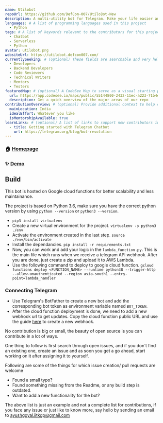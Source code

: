 ```yaml
---
name: Utilobot
repoUrl: https://github.com/DefCon-007/UtiloBot-New
description: A multi-utility bot for Telegram. Make your life easier and get music links to every platform, shorten URLs, etc without ever leaving telegram..
languages: # A list of programming languages used in this project
  - Python
tags: # A list of keywords relevant to the contributors for this project
  - Chatbot
  - Serverless
  - Python
avatar: utilobot.png
websiteUrl: https://utilobot.defcon007.com/
currentlySeeking: # (optional) These fields are searchable and very helpful for contributors to match well with your project
  - Developers
  - Backend Developers
  - Code Reviewers
  - Technical Writers
  - Mentors
  - Testers
featuredMap: # (optional) A CodeSee Map to serve as a visual starting point for contributors
  url: https://app.codesee.io/maps/public/55144800-2432-11ec-a223-71b4e261e7a1
  description: Get a quick overview of the major areas of our repo
contributionOverview: # (optional) Provide additional context to help contributors match well with your project
  mainLocation: India
  idealEffort: Whatever you like
  isMentorshipAvailable: true
learnLinks: # (optional) A list of links to support new contributors in learning about your project and tech stack and culture / community
  - title: Getting started with Telegram Chatbot
    url: https://telegram.org/blog/bot-revolution
---
```


<!-- Divide your content into sections using our handy shortcodes. Each section is optional -->

<Overview>

### 🏠 [Homepage](https://utilobot.defcon007.com)

### ✨ [Demo](https://t.me/UtiloBot)

## Build

This bot is hosted on Google cloud functions for better scalability and less maintainance. 

The project is based on Python 3.6, make sure you have the correct python version by using `python --version` or `python3 --version`. 

- ```pip3 install virtualenv```
- Create a new virtual environment for the project.
  ```virtualenv -p python3 ./env```
- Activate the environment created in the last step.
  ```source ./env/bin/activate```
- Install the dependancies. 
  ```pip install -r requirements.txt```
- Now, you can work and add your logic in the `lambda_function.py`. This is the main file which runs when we receive a telegram API webhook. After you are done, just create a zip and upload it to AWS Lambda.
- Use the following command to deploy to google cloud function. 
  ```gcloud functions deploy <FUNCTION_NAME> --runtime python38 --trigger-http --allow-unauthenticated --region asia-south1 --entry-point=lambda_handler```

### Connecting Telegram 

- Use Telegram's BotFather to create a new bot and add the corresponding bot token as environment variable named `BOT_TOKEN`. 
- After the cloud function deployment is done, we need to add a new webhook url to get updates. Copy the cloud function public URL and use the guide [here](https://xabaras.medium.com/setting-your-telegram-bot-webhook-the-easy-way-c7577b2d6f72) to create a new webhook.


</Overview>

<Contributing>

No contribution is big or small, the beauty of open source is you can contribute in a lot of ways.

One thing to follow is first search through open issues, and if you don't find an existing one, create an issue and as soon you get a go ahead, start working on it after assigning it to yourself. 

Following are some of the things for which issue creation/ pull requests are welcome
- Found a small typo?
- Found something missing from the Readme, or any build step is outdated. 
- Want to add a new functionality for the bot? 

The above list is just an example and not a complete list for contributions, if you face any issue or just like to know more, say hello by sending an email to ayushgoyal.iitkgp@gmail.com 

</Contributing>
